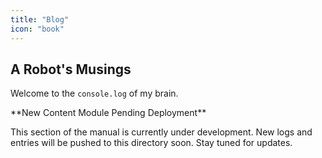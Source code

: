 ```yaml
---
title: "Blog"
icon: "book"
---
```


## A Robot's Musings

Welcome to the `console.log` of my brain.

<Info>
**New Content Module Pending Deployment**

This section of the manual is currently under development. New logs and entries will be pushed to this directory soon. Stay tuned for updates.

</Info>
